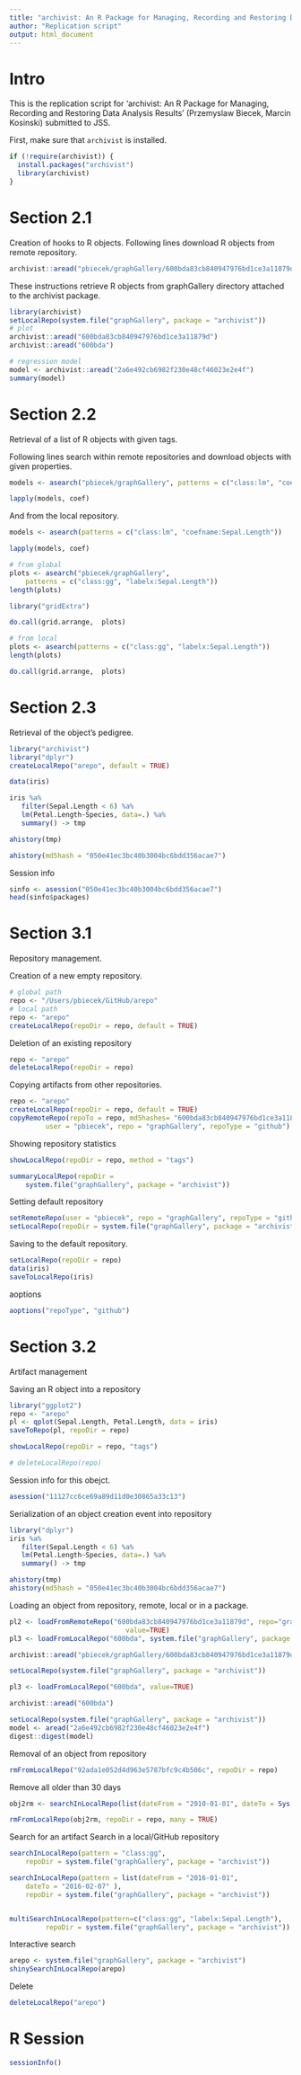 ```yaml
---
title: "archivist: An R Package for Managing, Recording and Restoring Data Analysis Results"
author: "Replication script"
output: html_document
---
```


# Intro

This is the replication script for 'archivist: An R Package for Managing, Recording and Restoring Data Analysis Results' (Przemyslaw Biecek, Marcin Kosinski) submitted to JSS. 

First, make sure that `archivist` is installed.

```r
if (!require(archivist)) {
  install.packages("archivist")
  library(archivist)
}
```

# Section 2.1

Creation of hooks to R objects.
Following lines download R objects from remote repository.

```r
archivist::aread("pbiecek/graphGallery/600bda83cb840947976bd1ce3a11879d")
```

These instructions retrieve R objects from graphGallery directory attached to the archivist package.

```r
library(archivist)
setLocalRepo(system.file("graphGallery", package = "archivist"))
# plot
archivist::aread("600bda83cb840947976bd1ce3a11879d")
archivist::aread("600bda")

# regression model
model <- archivist::aread("2a6e492cb6982f230e48cf46023e2e4f")
summary(model)
```



# Section 2.2

Retrieval of a list of R objects with given tags.

Following lines search within remote repositories and download objects with given properties.

```r
models <- asearch("pbiecek/graphGallery", patterns = c("class:lm", "coefname:Sepal.Length"))

lapply(models, coef)
```

And from the local repository.

```r
models <- asearch(patterns = c("class:lm", "coefname:Sepal.Length"))

lapply(models, coef)
```

```r
# from global
plots <- asearch("pbiecek/graphGallery", 
    patterns = c("class:gg", "labelx:Sepal.Length"))
length(plots)

library("gridExtra")

do.call(grid.arrange,  plots)

# from local
plots <- asearch(patterns = c("class:gg", "labelx:Sepal.Length"))
length(plots)

do.call(grid.arrange,  plots)
```

# Section 2.3

Retrieval of the object's pedigree.

```r
library("archivist")
library("dplyr")
createLocalRepo("arepo", default = TRUE)

data(iris)

iris %a%
   filter(Sepal.Length < 6) %a%
   lm(Petal.Length~Species, data=.) %a%
   summary() -> tmp

ahistory(tmp)

ahistory(md5hash = "050e41ec3bc40b3004bc6bdd356acae7")
```

Session info

```r
sinfo <- asession("050e41ec3bc40b3004bc6bdd356acae7")
head(sinfo$packages)
```

# Section 3.1

Repository management.

Creation of a new empty repository.

```r
# global path
repo <- "/Users/pbiecek/GitHub/arepo"
# local path
repo <- "arepo"
createLocalRepo(repoDir = repo, default = TRUE)
```

Deletion of an existing repository


```r
repo <- "arepo"
deleteLocalRepo(repoDir = repo)
```


Copying artifacts from other repositories.

```r
repo <- "arepo"
createLocalRepo(repoDir = repo, default = TRUE)
copyRemoteRepo(repoTo = repo, md5hashes= "600bda83cb840947976bd1ce3a11879d", 
         user = "pbiecek", repo = "graphGallery", repoType = "github")
```

Showing repository statistics

```r
showLocalRepo(repoDir = repo, method = "tags")
```

```r
summaryLocalRepo(repoDir = 
    system.file("graphGallery", package = "archivist")) 
```

Setting default repository

```r
setRemoteRepo(user = "pbiecek", repo = "graphGallery", repoType = "github")
setLocalRepo(repoDir = system.file("graphGallery", package = "archivist"))
```

Saving to the default repository.

```r
setLocalRepo(repoDir = repo)
data(iris)
saveToLocalRepo(iris)
```

aoptions

```r
aoptions("repoType", "github")
```

# Section 3.2

Artifact management

Saving an R object into a repository

```r
library("ggplot2")
repo <- "arepo"
pl <- qplot(Sepal.Length, Petal.Length, data = iris)
saveToRepo(pl, repoDir = repo)

showLocalRepo(repoDir = repo, "tags")

# deleteLocalRepo(repo)
```

Session info for this obejct.

```r
asession("11127cc6ce69a89d11d0e30865a33c13")
```

Serialization of an object creation event into repository

```r
library("dplyr")
iris %a%
   filter(Sepal.Length < 6) %a%
   lm(Petal.Length~Species, data=.) %a%
   summary() -> tmp

ahistory(tmp)
ahistory(md5hash = "050e41ec3bc40b3004bc6bdd356acae7")
```

Loading an object from repository, remote, local or in a package.

```r
pl2 <- loadFromRemoteRepo("600bda83cb840947976bd1ce3a11879d", repo="graphGallery", user="pbiecek", 
                             value=TRUE)
pl3 <- loadFromLocalRepo("600bda", system.file("graphGallery", package = "archivist"), value=TRUE)

archivist::aread("pbiecek/graphGallery/600bda83cb840947976bd1ce3a11879d")

setLocalRepo(system.file("graphGallery", package = "archivist"))

pl3 <- loadFromLocalRepo("600bda", value=TRUE)

archivist::aread("600bda")
```

```r
setLocalRepo(system.file("graphGallery", package = "archivist"))
model <- aread("2a6e492cb6982f230e48cf46023e2e4f")
digest::digest(model)
```

Removal of an object from repository

```r
rmFromLocalRepo("92ada1e052d4d963e5787bfc9c4b506c", repoDir = repo)
```

Remove all older than 30 days

```r
obj2rm <- searchInLocalRepo(list(dateFrom = "2010-01-01", dateTo = Sys.Date()-30), repoDir = repo)

rmFromLocalRepo(obj2rm, repoDir = repo, many = TRUE)
```


Search for an artifact
Search in a local/GitHub repository

```r
searchInLocalRepo(pattern = "class:gg", 
    repoDir = system.file("graphGallery", package = "archivist"))

searchInLocalRepo(pattern = list(dateFrom = "2016-01-01",
    dateTo = "2016-02-07" ), 
    repoDir = system.file("graphGallery", package = "archivist"))


multiSearchInLocalRepo(pattern=c("class:gg", "labelx:Sepal.Length"),
         repoDir = system.file("graphGallery", package = "archivist"))	
```

Interactive search

```r
arepo <- system.file("graphGallery", package = "archivist")
shinySearchInLocalRepo(arepo)
```

Delete

```r
deleteLocalRepo("arepo")
```


# R Session

```r
sessionInfo()
```


